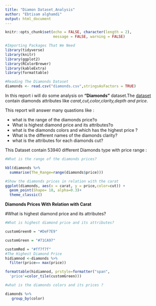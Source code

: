 ---
title: "Diamon Dataset ِAnalysis"
author: "Ebtisam alghamdi"
output: html_document
---

```{r setup, include=FALSE }
knitr::opts_chunk$set(echo = FALSE, character(length = 2),
                      message = FALSE, warning = FALSE)
```


```{r}
#Importing Packages That We Need 
library(tidyverse)
library(knitr)
library(ggplot2)
library(RColorBrewer)
library(kableExtra)
library(formattable)
```


```{r}

#Reading The Diamonds Dataset
diamonds <- read.csv("diamonds.csv",stringsAsFactors = TRUE)


```


In this report i will do some analysis on __"Diamonds"__ dataset.The [dataset](https://www.kaggle.com/shivam2503/diamonds) contain diamonds attributes like _carat,cut,color,clarity,depth and price_.

This report will answer many quastions like :

* what is the range of the diamonds price?o
* What is highest diamond price and its attributes?o
* what is the diamonds colors and which has the highest price ?
* What is the different names of the diamonds clarity?
* what is the attributes for each diamonds cut?

This Dataset contain 53940 different Diamonds type with price range :


```{r}
#What is the range of the diamonds prices?

kbl(diamonds %>%
  summarise(The_Range=range(diamonds$price)))


```

```{r}
#Show the diamonds prices in relation with the carat 
ggplot(diamonds, aes(x = carat, y = price,color=cut)) +
  geom_point(Shape= 18, alpha=0.3)+
  theme_classic()
```



__Diamonds Prices With Relation with Carat__

#What is highest diamond price and its attributes?

```{r}
#What is highest diamond price and its attributes?

customGreen0 = "#DeF7E9"

customGreen = "#71CA97"

customRed = "#ff7f7f"
#The Highest Diamond Price 
hidiamnod <-diamonds %>% 
  filter(price== max(price))

formattable(hidiamnod, prstyle=formatter("span",
  'price'=color_tile(customGreen)))

```


```{r}
#what is the diamonds colors and its prices ?

diamonds %>% 
   group_by(color)

```

